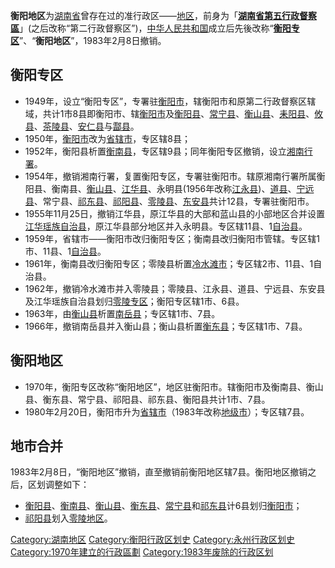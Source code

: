 {{unreferenced|time=2018-05-25T01:30:58+00:00}}
'''衡阳地区'''为[[湖南省|湖南省]]曾存在过的准行政区——[[地区行政公署|地区]]，前身为「'''[[中華民國湖南省行政督察區|湖南省第五行政督察區]]'''」(之后改称“第二行政督察区”)，[[中华人民共和国|中华人民共和国]]成立后先後改称“'''[[衡阳专区|衡阳专区]]'''”、“'''衡阳地区'''”，1983年2月8日撤销。

==衡阳专区==
*1949年，设立“衡阳专区”，专署驻[[衡阳市|衡阳市]]，辖衡阳市和原第二行政督察区辖域，共计1市8县即衡阳市、辖[[衡阳市|衡阳市]]及[[衡阳县|衡阳县]]、[[常宁县|常宁县]]、[[衡山县|衡山县]]、[[耒阳县|耒阳县]]、[[攸县|攸县]]、[[茶陵县|茶陵县]]、[[安仁县|安仁县]]与[[酃县|酃县]]。 
*1950年，[[衡阳市|衡阳市]]改为[[省辖市|省辖市]]，专区辖8县；
*1952年，衡阳县析置[[衡南县|衡南县]]，专区辖9县；同年衡阳专区撤销，设立[[湘南行署|湘南行署]]。
*1954年，撤销湘南行署，复置衡阳专区，专署驻衡阳市。辖原湘南行署所属衡阳县、衡南县、[[衡山县|衡山县]]、[[江华县|江华县]]、永明县(1956年改称[[江永县|江永县]])、[[道县|道县]]、[[宁远县|宁远县]]、常宁县、[[祁东县|祁东县]]、[[祁阳县|祁阳县]]、[[零陵县|零陵县]]、[[东安县|东安县]]共计12县，专署驻衡阳市。
*1955年11月25日，撤销江华县，原江华县的大部和蓝山县的小部地区合并设置[[江华瑶族自治县|江华瑶族自治县]]，原江华县部分地区并入永明县。专区辖11县、1[[自治县|自治县]]。
*1959年，省辖市——衡阳市改归衡阳专区；衡南县改归衡阳市管辖。专区辖1市、11县、1[[自治县|自治县]]。
*1961年，衡南县改归衡阳专区；零陵县析置[[冷水滩市|冷水滩市]]；专区辖2市、11县、1自治县。 
*1962年，撤销冷水滩市并入零陵县；零陵县、江永县、道县、宁远县、东安县及江华瑶族自治县划归[[零陵专区|零陵专区]]；衡阳专区辖1市、6县。
*1963年，由[[衡山县|衡山县]]析置[[南岳县|南岳县]]；专区辖1市、7县。 
*1966年，撤销南岳县并入衡山县；衡山县析置[[衡东县|衡东县]]；专区辖1市、7县。 

==衡阳地区==
*1970年，衡阳专区改称“衡阳地区”，地区驻衡阳市。辖衡阳市及衡南县、衡山县、衡东县、常宁县、祁阳县、祁东县、衡阳县共计1市、7县。
*1980年2月20日，衡阳市升为[[省辖市|省辖市]]（1983年改称[[地级市|地级市]]）；专区辖7县。

==地市合并==
1983年2月8日，“衡阳地区”撤销，直至撤销前衡阳地区辖7县。衡阳地区撤销之后，区划调整如下：
*[[衡阳县|衡阳县]]、[[衡南县|衡南县]]、[[衡山县|衡山县]]、[[衡东县|衡东县]]、[[常宁县|常宁县]]和[[祁东县|祁东县]]计6县划归[[衡阳市|衡阳市]]；
*[[祁阳县|祁阳县]]划入[[零陵地区|零陵地区]]。

{{湖南省历史二级政区|nocat}}
{{湖南省历史地级政区|nocat}}
[[Category:湖南地区|Category:湖南地区]]
[[Category:衡阳行政区划史|Category:衡阳行政区划史]]
[[Category:永州行政区划史|Category:永州行政区划史]]
[[Category:1970年建立的行政區劃|Category:1970年建立的行政區劃]]
[[Category:1983年废除的行政区划|Category:1983年废除的行政区划]]